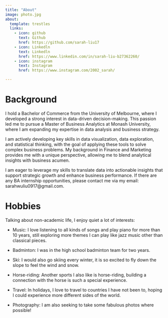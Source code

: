 ```yaml
---
title: "About"
image: photo.jpg
about:
  template: trestles
  links:
    - icon: github
      text: Github
      href: https://github.com/sarah-liu17
    - icon: Linkedln
      text: Linkedln
      href: https://www.linkedin.com/in/sarah-liu-b27362260/
    - icon: instagram
      text: Instagram
      href: https://www.instagram.com/2002_sarah/

---
```


# Background

I hold a Bachelor of Commerce from the University of Melbourne, where I developed a strong interest in data-driven decision-making. This passion led me to pursue a Master of Business Analytics at Monash University, where I am expanding my expertise in data analysis and business strategy.

I am actively developing key skills in data visualization, data exploration, and statistical thinking, with the goal of applying these tools to solve complex business problems. My background in Finance and Marketing provides me with a unique perspective, allowing me to blend analytical insights with business acumen.

I am eager to leverage my skills to translate data into actionable insights that support strategic growth and enhance business performance. If there are any BA internship opportunities, please contact me via my email: sarahwuliu0917@gmail.com.

# Hobbies

Talking about non-academic life, I enjoy quiet a lot of interests:

- Music: I love listening to all kinds of songs and play piano for more than 10 years, still exploring more themes I can play 
like jazz music other than classical pieces. 

- Badminton: I was in the high school badminton team for two years. 

- Ski: I would also go skiing every winter, it is so excited to fly down the slope to feel the wind and snow. 

- Horse-riding: Another sports I also like is horse-riding, building a connection with the horse is such a 
special experience. 

- Travel: In holidays, I love to travel to countries I have not been 
to, hoping I could experience more different sides of the world. 

- Photography: I am also seeking to take some fabulous photos where possible!





